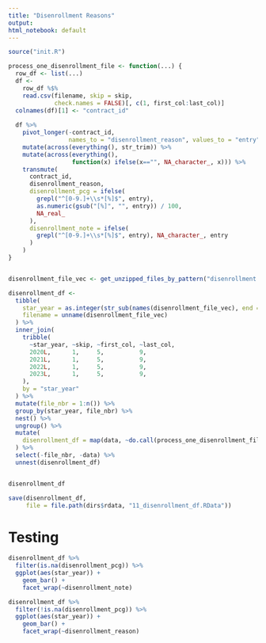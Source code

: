 ```yaml
---
title: "Disenrollment Reasons"
output:
html_notebook: default
---
```



```r
source("init.R")
```



```r
process_one_disenrollment_file <- function(...) {
  row_df <- list(...)
  df <-
    row_df %$%
    read.csv(filename, skip = skip,
             check.names = FALSE)[, c(1, first_col:last_col)]
  colnames(df)[1] <- "contract_id"
  
  df %>%
    pivot_longer(-contract_id,
                 names_to = "disenrollment_reason", values_to = "entry") %>%
    mutate(across(everything(), str_trim)) %>%
    mutate(across(everything(),
                  function(x) ifelse(x=="", NA_character_, x))) %>%
    transmute(
      contract_id,
      disenrollment_reason,
      disenrollment_pcg = ifelse(
        grepl("^[0-9.]+\\s*[%]$", entry),
        as.numeric(gsub("[%]", "", entry)) / 100,
        NA_real_
      ),
      disenrollment_note = ifelse(
        grepl("^[0-9.]+\\s*[%]$", entry), NA_character_, entry
      )
    )
}


disenrollment_file_vec <- get_unzipped_files_by_pattern("disenrollment.*csv$")

disenrollment_df <-
  tibble(
    star_year = as.integer(str_sub(names(disenrollment_file_vec), end = 4L)),
    filename = unname(disenrollment_file_vec)
  ) %>%
  inner_join(
    tribble(
      ~star_year, ~skip, ~first_col, ~last_col,
      2020L,      1,     5,          9,
      2021L,      1,     5,          9,
      2022L,      1,     5,          9,
      2023L,      1,     5,          9,
    ),
    by = "star_year"
  ) %>%
  mutate(file_nbr = 1:n()) %>%
  group_by(star_year, file_nbr) %>%
  nest() %>%
  ungroup() %>%
  mutate(
    disenrollment_df = map(data, ~do.call(process_one_disenrollment_file, .x))
  ) %>%
  select(-file_nbr, -data) %>%
  unnest(disenrollment_df)


disenrollment_df
```


```r
save(disenrollment_df,
     file = file.path(dirs$rdata, "11_disenrollment_df.RData"))
```





# Testing

```r
disenrollment_df %>%
  filter(is.na(disenrollment_pcg)) %>%
  ggplot(aes(star_year)) +
    geom_bar() +
    facet_wrap(~disenrollment_note)

disenrollment_df %>%
  filter(!is.na(disenrollment_pcg)) %>%
  ggplot(aes(star_year)) +
    geom_bar() +
    facet_wrap(~disenrollment_reason)
```


